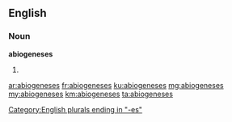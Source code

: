 ==English==

===Noun===
'''abiogeneses'''

# {{plural of|abiogenesis}}

[[Category:English plurals ending in "-es"]]

[[ar:abiogeneses]]
[[fr:abiogeneses]]
[[ku:abiogeneses]]
[[mg:abiogeneses]]
[[my:abiogeneses]]
[[km:abiogeneses]]
[[ta:abiogeneses]]